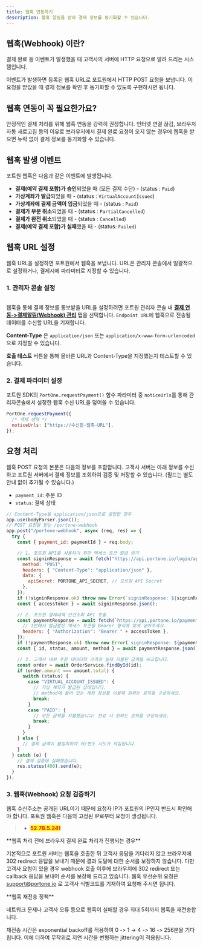 ```yaml
---
title: 웹훅 연동하기
description: 웹훅 알림을 받아 결제 정보를 동기화할 수 있습니다.
---
```



## 웹훅(Webhook) 이란?

결제 완료 등 이벤트가 발생했을 때 고객사의 서버에 HTTP 요청으로 알려 드리는 시스템입니다.

이벤트가 발생하면 등록된 웹훅 URL로 포트원에서 HTTP POST 요청을 보냅니다. 이 요청을 받았을 때 결제 정보를 확인 후 동기화할 수 있도록 구현하시면 됩니다.

## **웹훅 연동이 꼭 필요한가요?**

안정적인 결제 처리를 위해 웹훅 연동을 강력히 권장합니다. 인터넷 연결 끊김, 브라우저 자동 새로고침 등의 이유로 브라우저에서 결제 완료 요청이 오지 않는 경우에 웹훅을 받으면 누락 없이 결제 정보를 동기화할 수 있습니다.

## 웹훅 발생 이벤트

포트원 웹훅은 다음과 같은 이벤트에 발생됩니다.

* **결제(예약 결제 포함)가 승인**되었을 때 (모든 결제 수단) - (status : `Paid`)
* **가상계좌가 발급**되었을 때 - (status : `VirtualAccountIssued`)
* **가상계좌에 결제 금액이 입금**되었을 때 - (status : `Paid`)
* **결제가 부분 취소**되었을 때 - (status : `PartialCancelled`)
* **결제가 완전 취소**되었을 때 - (status : `Cancelled`)
* **결제(예약 결제 포함)가 실패**했을 때 - (status: `Failed`)

## 웹훅 URL 설정

웹훅 URL을 설정하면 포트원에서 웹훅을 보냅니다. URL은 관리자 콘솔에서 일괄적으로 설정하거나, 결제시에 파라미터로 지정할 수 있습니다.

### 1. 관리자 콘솔 설정

<figure><img src="https://openapi-documentation-poc.vercel.app/_next/image?url=%2F_next%2Fstatic%2Fmedia%2Fv2-user-guide-admin-console-webhook.fb35a882.png&#x26;w=3840&#x26;q=100" alt=""/><figcaption></figcaption></figure>

웹훅을 통해 결제 정보를 통보받을 URL을 설정하려면 포트원 관리자 콘솔 내 [**결제 연동->결제알림(Webhook) 관리**](https://admin.portone.io/integration?tab=webhook) 탭을 선택합니다. `Endpoint URL`에 웹훅으로 전송될 데이터를 수신할 URL을 기재합니다.

**Content-Type** 은 `application/json` 또는 `application/x-www-form-urlencoded`으로 지정할 수 있습니다.

**호출 테스트** 버튼을 통해 올바른 URL과 Content-Type을 지정했는지 테스트할 수 있습니다.

### 2. 결제 파라미터 설정

포트원 SDK의 `PortOne.requestPayment()` 함수 파라미터 중 `noticeUrls`를 통해 관리자콘솔에서 설정한 웹훅 수신 URL을 덮어쓸 수 있습니다.

```javascript
PortOne.requestPayment({
  /* 객체 생략 */
  noticeUrls: ["https://수신할-웹훅-URL"],
});
```

## 요청 처리

웹훅 POST 요청의 본문은 다음의 정보를 포함합니다. 고객사 서버는 아래 정보를 수신하고 포트원 서버에서 결제 정보를 조회하여 검증 및 저장할 수 있습니다. (필드는 별도 안내 없이 추가될 수 있습니다.)

* `payment_id`: 주문 ID
* `status`: 결제 상태

```javascript title="Express"
// Content-Type을 application/json으로 설정한 경우
app.use(bodyParser.json());
// POST 요청을 받는 /portone-webhook
app.post("/portone-webhook", async (req, res) => {
  try {
    const { payment_id: paymentId } = req.body;

    // 1. 포트원 API를 사용하기 위한 액세스 토큰 발급 받기
    const signinResponse = await fetch("https://api.portone.io/login/api-secret", {
      method: "POST",
      headers: { "Content-Type": "application/json" },
      data: {
        apiSecret: PORTONE_API_SECRET, // 포트원 API Secret
      },
    });
    if (!signinResponse.ok) throw new Error(`signinResponse: ${signinResponse.statusText}`);
    const { accessToken } = await signinResponse.json();

    // 2. 포트원 결제내역 단건조회 API 호출
    const paymentResponse = await fetch(`https://api.portone.io/payments/${encodeURIComponent(paymentId)}`, {
      // 1번에서 발급받은 액세스 토큰을 Bearer 형식에 맞게 넣어주세요.
      headers: { "Authorization": "Bearer " + accessToken },
    });
    if (!paymentResponse.ok) throw new Error(`signinResponse: ${paymentResponse.statusText}`);
    const { id, status, amount, method } = await paymentResponse.json();

    // 3. 고객사 내부 주문 데이터의 가격과 실제 지불된 금액을 비교합니다.
    const order = await OrderService.findById(id);
    if (order.amount === amount.total) {
      switch (status) {
        case "VIRTUAL_ACCOUNT_ISSUED": {
          // 가상 계좌가 발급된 상태입니다.
          // method에 들어 있는 계좌 정보를 이용해 원하는 로직을 구성하세요.
          break;
        }
        case "PAID": {
          // 모든 금액을 지불했습니다! 완료 시 원하는 로직을 구성하세요.
          break;
        }
      }
    } else {
      // 결제 금액이 불일치하여 위/변조 시도가 의심됩니다.
    }
  } catch (e) {
    // 결제 검증에 실패했습니다.
    res.status(400).send(e);
  }
});
```

### 3. 웹훅(Webhook) 요청 검증하기

웹훅 수신주소는 공개된 URL이기 때문에 요청자 IP가 포트원의 IP인지 반드시 확인해야 합니다. 포트원 웹훅은 다음의 고정된 IP로부터 요청이 생성됩니다.

> - <mark style="color:red;">**52.78.5.241**</mark>


<Hint style="info">
**웹훅 처리 전에 브라우저 결제 완료 처리가 진행되는 경우**

기본적으로 포트원 서버는 웹훅을 호출한 뒤 고객사 응답을 기다리지 않고 브라우저에 302 redirect 응답을 보내기 때문에 결과 도달에 대한 순서를 보장하지 않습니다. 다만 고객사 요청이 있을 경우 webhook 호출 이후에 브라우저에 302 redirect 또는 callback 응답을 보내어 순서를 보장해 드리고 있습니다. 웹훅 우선순위 요청은 [support@portone.io](mailto:support@portone.io) 로 고객사 식별코드를 기재하여 요청해 주시면 됩니다.

</Hint>

<Hint style="info">
**웹훅 재전송 정책**

네트워크 문제나 고객사 오류 등으로 웹훅이 실패할 경우 최대 5회까지 웹훅을 재전송합니다.

재전송 시간은 exponential backoff를 적용하여 0 -> 1 → 4 -> 16 -> 256분을 기다립니다. 이에 더하여 무작위로 지연 시간을 변형하는 jittering이 적용됩니다.

</Hint>
